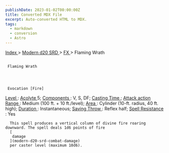 ```yaml
---
publishDate: 2023-01-02T00:00:00Z
title: Converted MDX File
excerpt: Auto-converted HTML to MDX.
tags:
  - markdown
  - conversion
  - Astro
---
```


[
Index
](-index) >
[
Modern d20 SRD
](modern-d20-srd-index) >
[
FX
](modern-d20-srd-fx-index) > Flaming Wrath

##

     Flaming Wrath




     Evocation [Fire]

[
Level
](modern-d20-srd-fx-level)
:
[
Acolyte
](modern-d20-srd-classes-advanced-acolyte)
5;
[
Components
](modern-d20-srd-fx-components)
: V, S, DF;
[
Casting Time
](modern-d20-srd-fx-casting-time)
;
[
Attack action
](modern-d20-srd-combat-attack-actions)
[
Range
](modern-d20-srd-fx-range)
: Medium (100 ft. + 10 ft./level);
[
Area
](modern-d20-srd-fx-area)
: Cylinder (10-ft. radius, 40 ft. high);
[
Duration
](modern-d20-srd-fx-duration)
: Instantaneous;
[
Saving Throw
](modern-d20-srd-basics-saving-throws)
: Reflex half;
[
Spell Resistance
](modern-d20-srd-special-abilities-spell-resistance)
: Yes

      This spell produces a vertical column of divine fire roaring downward. The spell deals 1d6 points of fire
      [
       damage
      ](modern-d20-srd-combat-damage)
      per caster level (maximum 10d6).
